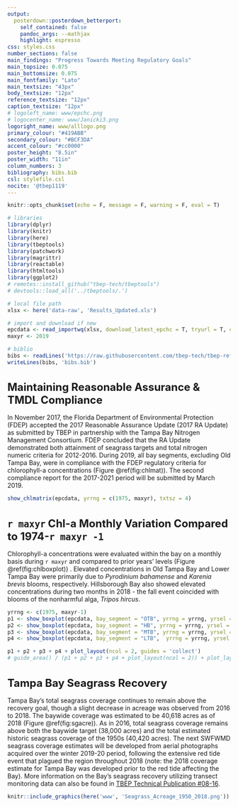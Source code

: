 ```yaml
---
output: 
  posterdown::posterdown_betterport:
    self_contained: false
    pandoc_args: --mathjax
    highlight: espresso
css: styles.css
number_sections: false
main_findings: "Progress Towards Meeting Regulatory Goals"
main_topsize: 0.075
main_bottomsize: 0.075
main_fontfamily: "Lato"
main_textsize: "43px"
body_textsize: "12px"
reference_textsize: "12px"
caption_textsize: "12px"
# logoleft_name: www/epchc.png
# logocenter_name: www/Janicki3.png
logoright_name: www/alllogo.png
primary_colour: "#419ABB"
secondary_colour: "#BCF3DA"
accent_colour: "#cc0000"
poster_height: "8.5in"
poster_width: "11in"
column_numbers: 3
bibliography: bibs.bib
csl: stylefile.csl
nocite: '@tbep1119'
---
```


<style>
#main-img-left {
 width: 10%;
}
#main-img-center {
 width: 10%;
}
#main-img-right {
 width: 30%;
}
h1 { /* Header 1 */
  font-size: 24px;
}
.mybreak {
   break-before: column;
}
</style>
  
```r
knitr::opts_chunk$set(echo = F, message = F, warning = F, eval = T)

# libraries
library(dplyr)
library(knitr)
library(here)
library(tbeptools)
library(patchwork)
library(magrittr)
library(reactable)
library(htmltools)
library(ggplot2)
# remotes::install_github("tbep-tech/tbeptools")
# devtools::load_all('../tbeptools/.')

# local file path
xlsx <- here('data-raw', 'Results_Updated.xls')

# import and download if new
epcdata <- read_importwq(xlsx, download_latest_epchc = T, tryurl = T, connecttimeout = 20)
maxyr <- 2019

# biblio
bibs <- readLines('https://raw.githubusercontent.com/tbep-tech/tbep-refs/master/bibs.bib')
writeLines(bibs, 'bibs.bib')
```

# Maintaining Reasonable Assurance & TMDL Compliance

In November 2017, the Florida Department of Environmental Protection (FDEP) accepted the 2017 Reasonable Assurance Update (2017 RA Update) as submitted by TBEP in partnership with the Tampa Bay Nitrogen Management Consortium. FDEP concluded that the RA Update demonstrated both attainment of seagrass targets and total nitrogen numeric criteria for 2012-2016. During 2019, all bay segments, excluding Old Tampa Bay, were in compliance with the FDEP regulatory criteria for chlorophyll-a concentrations (Figure \@ref(fig:chlmat)). The second compliance report for the 2017-2021 period will be submitted by March 2019.

```r
show_chlmatrix(epcdata, yrrng = c(1975, maxyr), txtsz = 4)
```

# `r maxyr` Chl-a Monthly Variation Compared to 1974-`r maxyr -1`

Chlorophyll-a concentrations were evaluated within the bay on a monthly basis during `r maxyr` and compared to prior years' levels (Figure \@ref(fig:chlboxplot)) . Elevated concentrations in Old Tampa Bay and Lower Tampa Bay were primarily due to *Pyrodinium bahamense* and *Karenia brevis* blooms, respectively. Hillsborough Bay also showed elevated concentrations during two months in 2018 - the fall event coincided with blooms of the nonharmful alga, *Tripos hircus*.

```r
yrrng <- c(1975, maxyr-1)
p1 <- show_boxplot(epcdata, bay_segment = "OTB", yrrng = yrrng, yrsel = maxyr) 
p2 <- show_boxplot(epcdata, bay_segment = "HB", yrrng = yrrng, yrsel = maxyr) 
p3 <- show_boxplot(epcdata, bay_segment = "MTB", yrrng = yrrng, yrsel = maxyr)
p4 <- show_boxplot(epcdata, bay_segment = "LTB",  yrrng = yrrng, yrsel = maxyr)

p1 + p2 + p3 + p4 + plot_layout(ncol = 2, guides = 'collect')
# guide_area() / (p1 + p2 + p3 + p4 + plot_layout(ncol = 2)) + plot_layout(ncol = 1, guides = 'collect', heights = c(0.1, 1))
```

# Tampa Bay Seagrass Recovery {.mybreak}

Tampa Bay's total seagrass coverage continues to remain above the recovery goal, though a slight decrease in acreage was observed from 2016 to 2018. The baywide coverage was estimated to be 40,618 acres as of 2018 (Figure \@ref(fig:sgacre)). As in 2016, total seagrass coverage remains above both the baywide target (38,000 acres) and the total estimated historic seagrass coverage of the 1950s (40,420 acres). The next SWFWMD seagrass coverage estimates will be developed from aerial photographs acquired over the winter 2019-20 period, following the extensive red tide event that plagued the region throughout 2018 (note: the 2018 coverage estimate for Tampa Bay was developed prior to the red tide affecting the Bay). More information on the Bay's seagrass recovery utilizing transect monitoring data can also be found in [TBEP Technical Publication #08-16](https://tbeptech.org/TBEP_TECH_PUBS/2016/TBEP_08_16_2016_Seagrass_Transect_Summary_Report.pdf).

```r
knitr::include_graphics(here('www', 'Seagrass_Acreage_1950_2018.png'))
```

